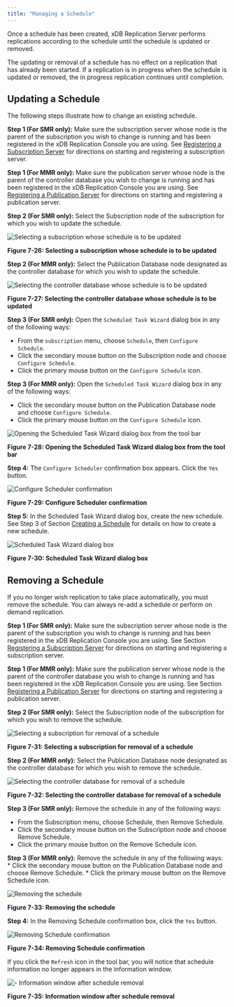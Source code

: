 ```yaml
---
title: "Managing a Schedule"
---
```


<div id="managing_schedule" class="registered_link"></div>

Once a schedule has been created, xDB Replication Server performs replications according to the schedule until the schedule is updated or removed.

The updating or removal of a schedule has no effect on a replication that has already been started. If a replication is in progress when the schedule is updated or removed, the in progress replication continues until completion.

## Updating a Schedule

The following steps illustrate how to change an existing schedule.

**Step 1 (For SMR only):** Make sure the subscription server whose node is the parent of the subscription you wish to change is running and has been registered in the xDB Replication Console you are using. See [Registering a Subscription Server](../05_smr_operation/03_creating_subscription/01_registering_subscription_server/#registering_subscription_server) for directions on starting and registering a subscription server.

**Step 1 (For MMR only):** Make sure the publication server whose node is the parent of the controller database you wish to change is running and has been registered in the xDB Replication Console you are using. See [Registering a Publication Server](../05_smr_operation/02_creating_publication/01_registering_publication_server/#registering_publication_server) for directions on starting and registering a publication server.

**Step 2 (For SMR only):** Select the Subscription node of the subscription for which you wish to update the schedule.

![Selecting a subscription whose schedule is to be updated](../images/image207.png)


**Figure 7-26: Selecting a subscription whose schedule is to be updated**

**Step 2 (For MMR only):** Select the Publication Database node designated as the controller database for which you wish to update the schedule.

![Selecting the controller database whose schedule is to be updated](../images/image208.png)

**Figure 7-27: Selecting the controller database whose schedule is to be updated**

**Step 3 (For SMR only):** Open the `Scheduled Task Wizard` dialog box in any of the following ways:

-   From the `subscription` menu, choose `Schedule`, then `Configure Schedule`.
-   Click the secondary mouse button on the Subscription node and choose `Configure Schedule`.
-   Click the primary mouse button on the `Configure Schedule` icon.

**Step 3 (For MMR only):** Open the `Scheduled Task Wizard` dialog box in any of the following ways:

-   Click the secondary mouse button on the Publication Database node and choose `Configure Schedule`.
-   Click the primary mouse button on the `Configure Schedule` icon.

![Opening the Scheduled Task Wizard dialog box from the tool bar](../images/image209.png)

**Figure 7-28: Opening the Scheduled Task Wizard dialog box from the tool bar**

**Step 4:** The `Configure Scheduler` confirmation box appears. Click the `Yes` button.

![Configure Scheduler confirmation](../images/image210.png)

**Figure 7-29: Configure Scheduler confirmation**

**Step 5:** In the Scheduled Task Wizard dialog box, create the new schedule. See Step 3 of Section [Creating a Schedule](02_creating_schedule/#creating_schedule) for details on how to create a new schedule.

![Scheduled Task Wizard dialog box](../images/image211.png)

**Figure 7-30: Scheduled Task Wizard dialog box**

<div id="remove_schedule" class="registered_link"></div>

## Removing a Schedule

If you no longer wish replication to take place automatically, you must remove the schedule. You can always re-add a schedule or perform on demand replication.

**Step 1 (For SMR only):** Make sure the subscription server whose node is the parent of the subscription you wish to change is running and has been registered in the xDB Replication Console you are using. See Section [Registering a Subscription Server](../05_smr_operation/03_creating_subscription/01_registering_subscription_server/#registering_subscription_server) for directions on starting and registering a subscription server.

**Step 1 (For MMR only):** Make sure the publication server whose node is the parent of the controller database you wish to change is running and has been registered in the xDB Replication Console you are using. See Section [Registering a Publication Server](../05_smr_operation/02_creating_publication/01_registering_publication_server/#registering_publication_server) for directions on starting and registering a publication server.

**Step 2 (For SMR only):** Select the Subscription node of the subscription for which you wish to remove the schedule.

![Selecting a subscription for removal of a schedule](../images/image207.png)

**Figure 7-31: Selecting a subscription for removal of a schedule**

**Step 2 (For MMR only):** Select the Publication Database node designated as the controller database for which you wish to remove the schedule.

![Selecting the controller database for removal of a schedule](../images/image208.png)

**Figure 7-32: Selecting the controller database for removal of a schedule**

**Step 3 (For SMR only):** Remove the schedule in any of the following ways:

-   From the Subscription menu, choose Schedule, then Remove Schedule.
-   Click the secondary mouse button on the Subscription node and choose Remove Schedule.
-   Click the primary mouse button on the Remove Schedule icon.

**Step 3 (For MMR only):** Remove the schedule in any of the following ways: \* Click the secondary mouse button on the Publication Database node and choose Remove Schedule. \* Click the primary mouse button on the Remove Schedule icon.

![Removing the schedule](../images/image212.png)

**Figure 7-33: Removing the schedule**

**Step 4:** In the Removing Schedule confirmation box, click the `Yes` button.

![Removing Schedule confirmation](../images/image213.png)

**Figure 7-34: Removing Schedule confirmation**

If you click the `Refresh` icon in the tool bar, you will notice that schedule information no longer appears in the information window.

![- Information window after schedule removal](../images/image214.png)

**Figure 7-35: Information window after schedule removal**
